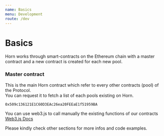 ---
name: Basics
menu: Development
route: /dev
---

# Basics

Horn works through smart-contracts on the Ethereum chain with a master contract and a new contract is created for each new pool.

### Master contract 
This is the main Horn contract which refer to every other contracts (pool) of the Protocol. <br/>
You can request it to fetch a list of each pools existing on Horn.

```
0x509c136121E1C60D3EAc26ea20FEEaE1f51959BA
```

You can use web3.js to call manually the existing functions of our contracts
<a href="https://web3js.readthedocs.io/en/v1.3.0/"> Web3.js Docs </a><br/>


Please kindly check other sections for more infos and code examples.